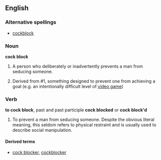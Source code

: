 ==English==

===Alternative spellings===
*[[cockblock]]

===Noun===
'''cock block'''

# {{slang}} A person who deliberately or inadvertently prevents a man from seducing someone.
# {{slang}} Derived from #1, something designed to prevent one from achieving a goal (e.g. an intentionally difficult level of [[video game]])

{{seeCites}}

===Verb===
'''to cock block''', past and past participle '''cock blocked''' or '''cock block'd'''

# {{slang}} To prevent a man from seducing someone. Despite the obvious literal meaning, this seldom refers to physical restraint and is usually used to describe social manipulation.

{{seeCites}}

====Derived terms====
*[[cock blocker]], [[cockblocker]]